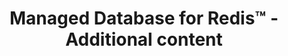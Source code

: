 ---
title: Managed Database for Redis™ - Additional content
description: Detailed additional content for Scaleway Managed Databases for Redis™.
---